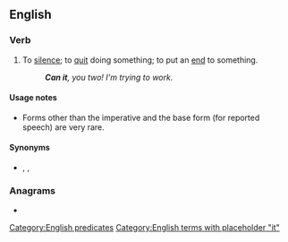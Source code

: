 {{also|canit}}
==English==

===Verb===
{{en-verb|cans it|canning it|canned it}}

# {{lb|en|idiomatic|imperative}} To [[silence]]; to [[quit]] doing something; to put an [[end]] to something.
#: '''''Can it''', you two! I'm trying to work.''

====Usage notes====
* Forms other than the imperative and the base form (for reported speech) are very rare.

====Synonyms====
* {{l|en|put a sock in it}}, {{l|en|shut it}}, {{l|en|shut up}}

===Anagrams===
* {{anagrams|en|actin|actin'|actin-|antic|cain't}}

[[Category:English predicates]]
[[Category:English terms with placeholder "it"]]